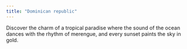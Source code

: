 ```yaml
---
title: "Dominican republic"
---
```



<ImageNextToText imageSrc="/countries/dominican-republic/beach.jpg" imageAlt="beach" reverse={true}>
  <span className="text-xl md:text-2xl">
    Discover the charm of a tropical paradise where the sound of the ocean dances with the rhythm of merengue, and every sunset paints the sky in gold.
  </span>
</ImageNextToText>